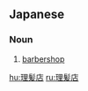 {{also|理髮店}}
==Japanese==
{{ja-kanjitab|り|はつ|てん|yomi=on}}

===Noun===
{{ja-noun|りはつてん}}

# [[barbershop]] {{gloss|barber's shop}}

[[hu:理髪店]]
[[ru:理髪店]]